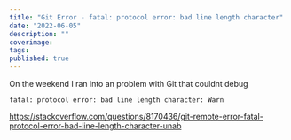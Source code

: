 ```yaml
---
title: "Git Error - fatal: protocol error: bad line length character"
date: "2022-06-05"
description: ""
coverimage: 
tags: 
published: true
---
```

On the weekend I ran into an problem with Git that couldnt debug

```
fatal: protocol error: bad line length character: Warn
```


https://stackoverflow.com/questions/8170436/git-remote-error-fatal-protocol-error-bad-line-length-character-unab